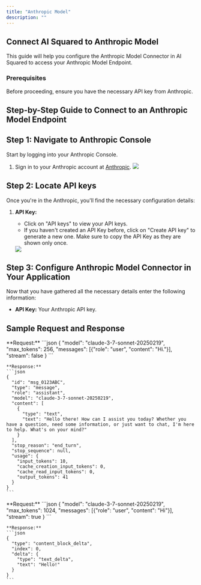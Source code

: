 ```yaml
---
title: "Anthropic Model"
description: ""
---
```


## Connect AI Squared to Anthropic Model

This guide will help you configure the Anthropic Model Connector in AI Squared to access your Anthropic Model Endpoint.

### Prerequisites

Before proceeding, ensure you have the necessary API key from Anthropic.

## Step-by-Step Guide to Connect to an Anthropic Model Endpoint

## Step 1: Navigate to Anthropic Console

Start by logging into your Anthropic Console.

1. Sign in to your Anthropic account at [Anthropic](https://console.anthropic.com/dashboard).
    <Frame>
      <img src="https://res.cloudinary.com/dspflukeu/image/upload/v1742405724/Multiwoven/connectors/Antropic-model/Dashboard_xr5wie.png" />
    </Frame>

## Step 2: Locate API keys

Once you're in the Anthropic, you'll find the necessary configuration details:

1. **API Key:**

   - Click on "API keys" to view your API keys.
   - If you haven't created an API Key before, click on "Create API key" to generate a new one. Make sure to copy the API Key as they are shown only once.
    <Frame>
      <img src="https://res.cloudinary.com/dspflukeu/image/upload/v1742405724/Multiwoven/connectors/Antropic-model/API_keys_q4zhke.png" />
    </Frame>

## Step 3: Configure Anthropic Model Connector in Your Application

Now that you have gathered all the necessary details enter the following information:

- **API Key:** Your Anthropic API key.

## Sample Request and Response

<AccordionGroup>
  <Accordion title="Stream disabled" icon="key">
    **Request:**
    ```json
    {
      "model": "claude-3-7-sonnet-20250219",
      "max_tokens": 256,
      "messages": [{"role": "user", "content": "Hi."}],
      "stream": false
    }
    ```

    **Response:**
    ```json
    {
      "id": "msg_0123ABC",
      "type": "message",
      "role": "assistant",
      "model": "claude-3-7-sonnet-20250219",
      "content": [
        {
          "type": "text",
          "text": "Hello there! How can I assist you today? Whether you have a question, need some information, or just want to chat, I'm here to help. What's on your mind?"
        }
      ],
      "stop_reason": "end_turn",
      "stop_sequence": null,
      "usage": {
        "input_tokens": 10,
        "cache_creation_input_tokens": 0,
        "cache_read_input_tokens": 0,
        "output_tokens": 41
      }
    }
    ```
  </Accordion>
</AccordionGroup>

<AccordionGroup>
  <Accordion title="Stream enabled" icon="key">
    **Request:**
    ```json
    {
      "model": "claude-3-7-sonnet-20250219",
      "max_tokens": 1024,
      "messages": [{"role": "user", "content": "Hi"}],
      "stream": true
    }
    ```

    **Response:**
    ```json
    {
      "type": "content_block_delta",
      "index": 0,
      "delta": {
        "type": "text_delta",
        "text": "Hello!"
      }
    }
    ```
  </Accordion>
</AccordionGroup>

